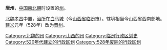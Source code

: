 '''唐州'''，[[中国|中国]][[南北朝|南北朝]]时设置的[[州|州]]。

[[北魏|北魏]][[孝昌_(年号)|孝昌]]中置，[[治所|治所]]在[[白马城|白马城]]（今[[山西省|山西省]][[临汾市|临汾市]]）。辖境相当今山西省西南部地。[[建義_(北魏)|建义]]元年（528年）改为[[晋州_(北魏)|晋州]]。

{{北魏行政区划小作品}}
{{DEFAULTSORT:T}}
[[Category:北魏的州|Category:北魏的州]]
[[Category:山西的州|Category:山西的州]]
[[Category:临汾行政区划史|Category:临汾行政区划史]]
[[Category:520年代建立的行政区划|Category:520年代建立的行政区划]]
[[Category:528年废除的行政区划|Category:528年废除的行政区划]]